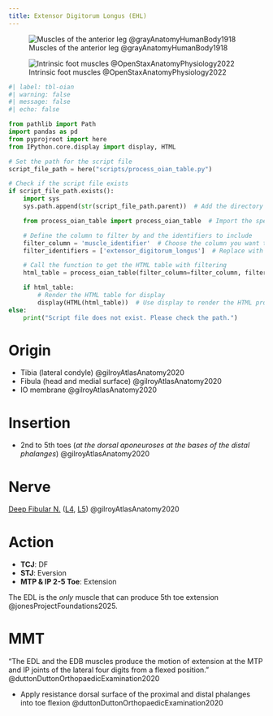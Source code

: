 ```yaml
---
title: Extensor Digitorum Longus (EHL)
---
```



![Muscles of the anterior leg @grayAnatomyHumanBody1918](/The Archive/Images/Gray anatomy 1918 images/Myology/image437 Muscles of the front of the leg.gif)

![Intrinsic foot muscles @OpenStaxAnatomyPhysiology2022](/The Archive/Images/OpenStax Anatomy and Physiology 2e/fig11.34 Intrinsic Muscles of the Foot.jpeg){#fig-openstax-fig11.34}


```python
#| label: tbl-oian
#| warning: false
#| message: false
#| echo: false

from pathlib import Path
import pandas as pd
from pyprojroot import here
from IPython.core.display import display, HTML

# Set the path for the script file
script_file_path = here("scripts/process_oian_table.py")

# Check if the script file exists
if script_file_path.exists():
    import sys
    sys.path.append(str(script_file_path.parent))  # Add the directory of the script to the system path

    from process_oian_table import process_oian_table  # Import the specific function

    # Define the column to filter by and the identifiers to include
    filter_column = 'muscle_identifier'  # Choose the column you want to filter by
    filter_identifiers = ['extensor_digitorum_longus']  # Replace with actual identifiers you want to include

    # Call the function to get the HTML table with filtering
    html_table = process_oian_table(filter_column=filter_column, filter_identifiers=filter_identifiers)

    if html_table:
        # Render the HTML table for display
        display(HTML(html_table))  # Use display to render the HTML properly
else:
    print("Script file does not exist. Please check the path.")

```

# Origin {#origin}

- Tibia (lateral condyle) @gilroyAtlasAnatomy2020
- Fibula (head and medial surface) @gilroyAtlasAnatomy2020
- IO membrane @gilroyAtlasAnatomy2020

# Insertion {#insertion}

- 2nd to 5th toes (*at the dorsal aponeuroses at the bases of the distal phalanges*) @gilroyAtlasAnatomy2020 

# Nerve
[Deep Fibular N.]({{< var ref-deep-fibular-nerve.path >}}) ([L4]({{< var ref-nerve-root.l4 >}}), [L5]({{< var ref-nerve-root.l5 >}})) @gilroyAtlasAnatomy2020

# Action {#action}

- **TCJ**: DF
- **STJ**: Eversion
- **MTP & IP 2-5 Toe**: Extension

::: {.callout-note}
The EDL is the *only* muscle that can produce 5th toe extension @jonesProjectFoundations2025.
:::

# MMT 

"The EDL and the EDB muscles produce the motion of extension at the MTP and IP joints of the lateral four digits from a flexed position." @duttonDuttonOrthopaedicExamination2020

- Apply resistance dorsal surface of the proximal and distal phalanges into toe flexion @duttonDuttonOrthopaedicExamination2020 